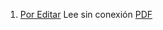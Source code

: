 1. [Por Editar](https://achalmaedison.netlify.app/gestion-publica-herramientas/gestion-publica/2024-03-31-por-editar) Lee sin conexión [PDF](https://achalmaedison.netlify.app/gestion-publica-herramientas/gestion-publica/2024-03-31-por-editar/index.pdf)
